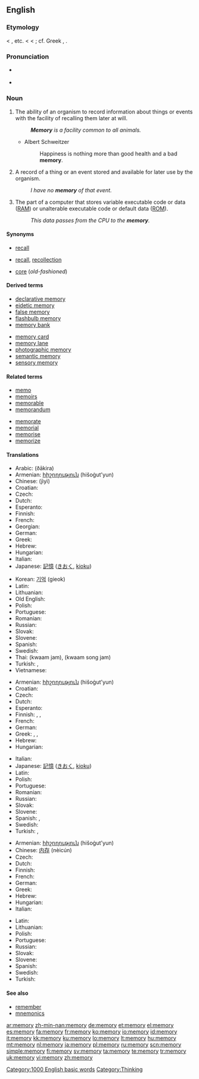 {{also|me morí}}

==English==
{{wikipedia}}
{{rank|Greek|island|special|935|memory|proved|plan|pain}}

===Etymology===
< {{etyl|xno}} {{term|memorie}}, {{etyl|fro}} {{term|memoire}} etc. < {{etyl|la}} {{term|memoria||the faculty of remembering, remembrance, memory, a historical account}} < {{term|memor||mindful, remembering}}; cf. Greek {{term|μέρμερος|sc=Grek||anxious}}, {{term|μέριμνα||sc=Grek|care, thought}}.

===Pronunciation===
* {{a|UK}} {{IPA|/ˈmɛməɹi/}}
* {{audio|en-us-memory.ogg|Audio (US)}}

===Noun===
{{en-noun|memor|ies|-}}

# {{uncountable}} The ability of an organism to record information about things or events with the facility of recalling them later at will.
#: '''''Memory''' is a facility common to all animals.''
#* {{rfdate}} Albert Schweitzer
#*: Happiness is nothing more than good health and a bad '''memory'''.
# A record of a thing or an event stored and available for later use by the organism.
#: ''I have no '''memory''' of that event.''
# {{computing}} The part of a computer that stores variable executable code or data ([[RAM]]) or unalterable executable code or default data ([[ROM]]).
#: ''This data passes from the CPU to the '''memory'''.''

====Synonyms====
* {{italbrac-colon|ability to recall}} [[recall]]
* {{italbrac-colon|stored record}} [[recall]], [[recollection]]
* {{italbrac-colon|RAM or ROM}} [[core]] (''old-fashioned'')

====Derived terms====
{{rel-top|Terms derived from ''memory''}}
* [[declarative memory]]
* [[eidetic memory]]
* [[false memory]]
* [[flashbulb memory]]
* [[memory bank]]
{{rel-mid}}
* [[memory card]]
* [[memory lane]]
* [[photographic memory]]
* [[semantic memory]]
* [[sensory memory]]
{{rel-bottom}}

====Related terms====
{{rel-top|Terms etymologically related to ''memory''}}
* [[memo]]
* [[memoir]]s
* [[memorable]]
* [[memorandum]]
{{rel-mid}}
* [[memorate]]
* [[memorial]]
* [[memorise]]
* [[memorize]]
{{rel-bottom}}

====Translations====
{{trans-top|ability to recall}}
* Arabic: {{Arab|[[ذاكرة]]}} (ðākira) {{f}}
* Armenian: [[հիշողություն]] (hišoġut'yun)
* Chinese: {{zh-ts|記憶|记忆}} (jìyì)
* Croatian: {{t-|hr|pamćenje|n|alt=pȃmćēnje}}
* Czech: {{t-|cs|paměť|f}}
* Dutch: {{t+|nl|geheugen|n}}
* Esperanto: {{t-|eo|memoro|xs=Esperanto}}
* Finnish: {{t+|fi|muisti}}
* French: {{t+|fr|mémoire|f}}
* Georgian: {{t|ka|მეხსიერება|tr=mexsiereba|sc=Geor|xs=Georgian}}
* German: {{t+|de|Gedächtnis|n}}
* Greek: {{t|el|μνήμη|f|tr=mními|sc=Grek}}
* Hebrew: {{t+|he|זכרון|m|tr=zikarón|sc=Hebr}}
* Hungarian: {{t|hu|emlékezet}}
* Italian: {{t+|it|memoria|f}}
* Japanese: [[記憶]] ([[きおく]], [[kioku]])
{{trans-mid}}
* Korean: [[기억]] (gieok)
* Latin: {{t-|la|memoria|f}}
* Lithuanian: {{t|lt|atmintis|f|xs=Lithuanian}}
* Old English: {{t-|ang|gemynd|alt=ġemynd|xs=Old English}}
* Polish: {{t+|pl|pamięć|f}}
* Portuguese: {{t+|pt|memória|f}}
* Romanian: {{t-|ro|memorie|f}}
* Russian: {{t+|ru|память|f|tr=pámjat’|sc=Cyrl}}
* Slovak: {{t-|sk|pamäť|f}}
* Slovene: {{t+|sl|spomin|m}}
* Spanish: {{t-|es|memoria|f}}
* Swedish: {{t+|sv|minne|n}}
* Thai: {{Thai|[[ความจำ]]}} (kwaam jam), {{Thai|[[ความทรงจำ]]}} (kwaam song jam)
* Turkish: {{t+|tr|hafıza}},  {{t+|tr|bellek}}
* Vietnamese: {{t+|vi|trí nhớ|xs=Vietnamese}}
{{trans-bottom}}

{{trans-top|stored record}}
* Armenian: [[հիշողություն]] (hišoġut'yun)
* Croatian: {{t-|hr|sjećanje|n}}
* Czech: {{t-|cs|vzpomínka|f}}
* Dutch: {{t+|nl|herinnering|f}}
* Esperanto: {{t-|eo|memoro|xs=Esperanto}}
* Finnish: {{t-|fi|muistikuva}}, {{t+|fi|muisto}}, {{t+|fi|muisti}}
* French: {{t+|fr|souvenir|m}}
* German: {{t+|de|Erinnerung|f}}
* Greek: {{t|el|ανάμνηση|f|tr=anámnisi|sc=Grek}},  {{t|el|θύμηση|f|tr=θímisi|sc=Grek}},  {{t|el|μνήμη|f|tr=mními|sc=Grek}}
* Hebrew: {{t+|he|זכרון|m|tr=zikarón|sc=Hebr}}
* Hungarian: {{t+|hu|emlék}}
{{trans-mid}}
* Italian: {{t+|it|memoria|f}}
* Japanese: [[記憶]] ([[きおく]], [[kioku]])
* Latin: {{t-|la|memoria|f}}
* Polish: {{t+|pl|wspomnienie|n}}
* Portuguese: {{t+|pt|lembrança|f}}
* Romanian: {{t-|ro|amintire|f}}
* Russian: {{t|ru|воспоминание|n|tr=vospominánije|sc=Cyrl}}
* Slovak: {{t|sk|spomienka|f}}
* Slovene: {{t+|sl|spomin|m}}
* Spanish: {{t-|es|memoria|f}}, {{t-|es|recuerdo|m}}
* Swedish: {{t+|sv|minne|n}}
* Turkish: {{t|tr|hatıra}},  {{t+|tr|anı}}
{{trans-bottom}}

{{trans-top|RAM or ROM}}
* Armenian: [[հիշողություն]] (hišoġut'yun)
* Chinese: [[内存]] (nèicún)
* Czech: {{t-|cs|paměť|f}}
* Dutch: {{t+|nl|geheugen|n}}
* Finnish: {{t+|fi|muisti}}
* French: {{t+|fr|mémoire|f}}
* German: {{t+|de|Speicher|m}}
* Greek: {{t|el|μνήμη|f|tr=mními|sc=Grek}}
* Hebrew: {{t+|he|זכרון|m|tr=zikarón|sc=Hebr}}
* Hungarian: {{t+|hu|memória}}
* Italian: {{t+|it|memoria|f}}
{{trans-mid}}
* Latin: {{t-|la|memoria|f}}
* Lithuanian: {{t|lt|atmintinė|f|xs=Lithuanian}}
* Polish: {{t+|pl|pamięć|f}}
* Portuguese: {{t+|pt|memória|f}}
* Russian: {{t+|ru|память|f|tr=pámjat’|sc=Cyrl}}
* Slovak: {{t-|sk|pamäť|f}}
* Slovene: {{t+|sl|spomin|m}}
* Spanish: {{t-|es|memoria|f}}
* Swedish: {{t+|sv|minne|n}}
* Turkish: {{t+|tr|bellek}}
{{trans-bottom}}

====See also====
* [[remember]]
* [[mnemonics]]

[[Category:1000 English basic words]]
[[Category:Thinking]]

[[ar:memory]]
[[zh-min-nan:memory]]
[[de:memory]]
[[et:memory]]
[[el:memory]]
[[es:memory]]
[[fa:memory]]
[[fr:memory]]
[[ko:memory]]
[[io:memory]]
[[id:memory]]
[[it:memory]]
[[kk:memory]]
[[ku:memory]]
[[lo:memory]]
[[lt:memory]]
[[hu:memory]]
[[mt:memory]]
[[nl:memory]]
[[ja:memory]]
[[pl:memory]]
[[ru:memory]]
[[scn:memory]]
[[simple:memory]]
[[fi:memory]]
[[sv:memory]]
[[ta:memory]]
[[te:memory]]
[[tr:memory]]
[[uk:memory]]
[[vi:memory]]
[[zh:memory]]